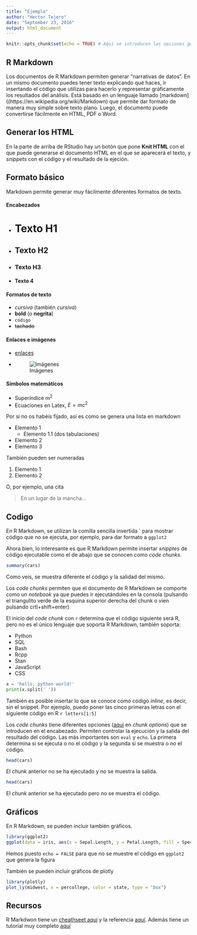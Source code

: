 ```yaml
---
title: "Ejemplo"
author: "Hector Tejero"
date: "September 23, 2016"
output: html_document
---
```


```r
knitr::opts_chunk$set(echo = TRUE) # Aquí se introducen las opciones generales para todo el documento 
```

## R Markdown  

Los documentos de R Markdown permiten generar "narrativas de datos". En un mismo documento puedes tener texto explicando qué haces, ir insertando el código que utilizas para hacerlo y representar gráficamente los resultados del análisis. Está basado en un lenguaje llamado [markdown]((https://en.wikipedia.org/wiki/Markdown) que permite dar formato de manera muy simple sobre texto plano. Luego, el documento puede convertirse fácilmente en HTML, PDF o Word. 


## Generar los HTML 

En la parte de arriba de RStudio hay un botón que pone **Knit HTML** con el que puede generarse el documento HTML en el que se aparecerá el texto, y _snippets_ con el código y el resultado de la ejeción. 

## Formato básico 

Markdown permite generar muy fácilmente diferentes formatos de texto. 

#### Encabezados 

- # Texto H1
- ## Texto H2
- ### Texto H3
- #### Texto 4


#### Formatos de texto 

- *cursiva* (también _cursiva_)
- **bold**  (o __negrita__)
- `código`
- ~~tachado~~

#### Enlaces e imágenes 


- [enlaces](rmarkdown.rstudio.com)
- ![Imágenes](https://upload.wikimedia.org/wikipedia/commons/thumb/4/48/Markdown-mark.svg/208px-Markdown-mark.svg.png)

#### Símbolos matemáticos 

- Superíndice m^2^
- Ecuaciones en Latex, $E = mc^{2}$

Por si no os habéis fijado, así es como se genera una lista en markdown

* Elemento 1
    + Elemento 1.1  (dos tabulaciones)
* Elemento 2
* Elemento 3

También pueden ser numeradas

1. Elemento 1
2. Elemento 2

O, por ejemplo, una cita

> En un lugar de la mancha... 


## Codigo

En R Markdown, se utilizan la comilla sencilla invertida \`  para mostrar código que no se ejecuta, por ejemplo, para dar formato a `ggplot2` 

Ahora bien, lo interesante es que R Markdown permite insertar _snipptes_ de código ejecutable como el de abajo que se conocen como _code chunks_. 

```r
summary(cars)

```

Como veis, se muestra diferente el código y la salidad del mismo.

Los _code chunks_ permiten que el documento de R Markdown se comporte como un _notebook_ ya que puedes ir ejecutándoles en la consola (pulsando el triangulito verde de la esquina superior derecha del chunk o vien pulsando crtl+shift+enter)

El inicio del _code chunk_ con `r` determina que el código siguiente será R, pero no es el único lenguaje que soporta R Markdown, también soporta: 

- Python
- SQL
- Bash
- Rcpp
- Stan
- JavaScript
- CSS

```python
x = 'hello, python world!'
print(x.split(' '))
```

También es posible insertar lo que se conoce como código _inline_, es decir, sin el snippet. Por ejemplo, puedo poner las cinco primeras letras con el siguiente código en R `r letters[1:5]`

Los _code chunks_ tiene diferentes opciones ([aquí](http://rmarkdown.rstudio.com/lesson-3.html) en _chunk options_) que se introducen en el encabezado. Permiten controlar la ejecución y la salida del resultado del código. Las más importantes son `eval` y `echo`. La primera determina si se ejecuta o no el código y la segunda si se muestra o no el código.  

```r

head(cars)

```

El _chunk_ anterior no se ha ejecutado y no se muestra la salida. 

```r
head(cars)

```

El _chunk_ anterior se ha ejecutado pero no se muestra el código. 

## Gráficos

En R Markdown, se pueden incluir también gráficos. 

```r
library(ggplot2)
ggplot(data = iris, aes(x = Sepal.Length, y = Petal.Length, fill = Species )) + geom_point(shape = 21)

```

Hemos puesto `echo = FALSE` para que no se muestre el código en `ggplot2` que genera la figura

También se pueden incluir gráficos de plotly

```r
library(plotly)
plot_ly(midwest, x = percollege, color = state, type = "box")


```




## Recursos 

R Markdwon tiene un [cheathseet aqui](https://www.rstudio.com/wp-content/uploads/2016/03/rmarkdown-cheatsheet-2.0.pdf) y la referencia [aquí](https://www.rstudio.com/wp-content/uploads/2015/03/rmarkdown-reference.pdf). Además tiene un tutorial muy completo [aquí](http://rmarkdown.rstudio.com/lesson-1.html)
